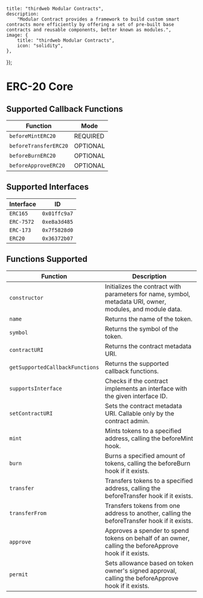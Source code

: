 
    title: "thirdweb Modular Contracts",
    description:
        "Modular Contract provides a framework to build custom smart contracts more efficiently by offering a set of pre-built base contracts and reusable components, better known as modules.",
    image: {
        title: "thirdweb Modular Contracts",
        icon: "solidity",
    },
});

# ERC-20 Core

## Supported Callback Functions

| Function             |    Mode    |
|----------------------|------------|
| `beforeMintERC20`    |  REQUIRED  |
| `beforeTransferERC20`|  OPTIONAL  |
| `beforeBurnERC20`    | OPTIONAL  |
| `beforeApproveERC20` | OPTIONAL  |

## Supported Interfaces

| Interface       | ID          |
|-----------------|-------------|
| `ERC165`        | `0x01ffc9a7`|
| `ERC-7572`      | `0xe8a3d485`|
| `ERC-173`       | `0x7f5828d0`|
| `ERC20`         | `0x36372b07`|

## Functions Supported

| Function                | Description                                                                 |
|-------------------------|-----------------------------------------------------------------------------|
| `constructor`           | Initializes the contract with parameters for name, symbol, metadata URI, owner, modules, and module data. |
| `name`                  | Returns the name of the token.                                              |
| `symbol`                | Returns the symbol of the token.                                            |
| `contractURI`           | Returns the contract metadata URI.                                          |
| `getSupportedCallbackFunctions` | Returns the supported callback functions.                      |
| `supportsInterface`     | Checks if the contract implements an interface with the given interface ID. |
| `setContractURI`        | Sets the contract metadata URI. Callable only by the contract admin.        |
| `mint`                  | Mints tokens to a specified address, calling the beforeMint hook.           |
| `burn`                  | Burns a specified amount of tokens, calling the beforeBurn hook if it exists.|
| `transfer`              | Transfers tokens to a specified address, calling the beforeTransfer hook if it exists. |
| `transferFrom`          | Transfers tokens from one address to another, calling the beforeTransfer hook if it exists. |
| `approve`               | Approves a spender to spend tokens on behalf of an owner, calling the beforeApprove hook if it exists. |
| `permit`                | Sets allowance based on token owner's signed approval, calling the beforeApprove hook if it exists. |

